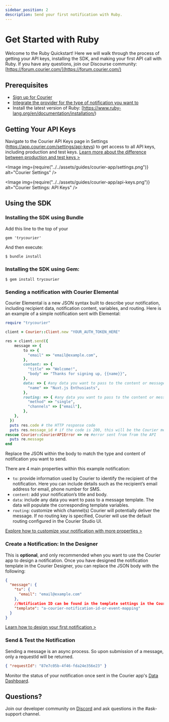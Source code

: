 ```yaml
---
sidebar_position: 2
description: Send your first notification with Ruby.
---
```



# Get Started with Ruby

Welcome to the Ruby Quickstart! Here we will walk through the process of getting your API keys, installing the SDK, and making your first API call with Ruby. If you have any questions, join our Discourse community: [https://forum.courier.com/](https://forum.courier.com/)

## Prerequisites

- [Sign up for Courier](https://app.courier.com/)
- [Integrate the provider for the type of notification you want to](https://youtu.be/nAbRLOMv96w)
- Install the latest version of Ruby: [https://www.ruby-lang.org/en/documentation/installation/)

## Getting Your API Keys

Navigate to the Courier API Keys page in Settings (https://app.courier.com/settings/api-keys) to get access to all API keys, including production and test keys. [Learn more about the difference between production and test keys >](https://forum.courier.com/t/the-difference-between-production-and-test-environments/115)

<Image img={require("../../assets/guides/courier-app/settings.png")} alt="Courier Settings" />

<Image
  img={require("../../assets/guides/courier-app/api-keys.png")}
  alt="Courier Settings: API Keys"
/>

## Using the SDK

### Installing the SDK using Bundle

Add this line to the top of  your 
```
gem 'trycourier'
```

And then execute:

```
$ bundle install
```

### Installing the SDK using Gem:

```
$ gem install trycourier
```

### Sending a notification with Courier Elemental

Courier Elemental is a new JSON syntax built to describe your notification, including recipient data, notification content, variables, and routing. Here is an example of a simple notification sent with Elemental:

```ruby
require "trycourier"

client = Courier::Client.new "YOUR_AUTH_TOKEN_HERE"

res = client.send({
    message => {
        to => {
          "email" => "email@example.com",
        },
        content: => {
          "title" => "Welcome!",
          "body" => "Thanks for signing up, {{name}}",
        },
        data: => { #any data you want to pass to the content or message template
          "name" => "Nuxt.js Enthusiasts",
        },
        routing: => { #any data you want to pass to the content or message template
          "method" => "single",
          "channels" => ["email"],
        },
    },
  })
  puts res.code # the HTTP response code
  puts res.message_id # if the code is 200, this will be the Courier message ID for this notification
rescue Courier::CourierAPIError => re #error sent from from the API
  puts re.message
end
```

Replace the JSON within the body to match the type and content of notification you want to send.

There are 4 main properties within this example notification:

- `to`: provide information used by Courier to identify the recipient of the notification. Here you can include details such as the recipient’s email address for email, phone number for SMS.
- `content`: add your notification’s title and body.
- `data`: include any data you want to pass to a message template. The data will populate the corresponding template variables.
- `routing`: customize which channel(s) Courier will potentially deliver the message. If no routing key is specified, Courier will use the default routing configured in the Courier Studio UI.

[Explore how to customize your notification with more properties >](../../../reference/send/message/)

### Create a Notification: In the Designer

This is **optional**, and only recommended when you want to use the Courier app to design a notification. Once you have designed the notification template in the Courier Designer, you can replace the JSON body with the following:

```json
{
  "message": {
    "to": {
      "email": "email@example.com"
    },
    //Notification ID can be found in the template settings in the Courier Designer
    "template": "a-courier-notification-id-or-event-mapping"
  }
}
```

[Learn how to design your first notification >](https://youtu.be/lvhRdNJMLbY)

### Send & Test the Notification

Sending a message is an async process. So upon submission of a message, only a requestId will be returned.

```json
{ "requestId": "87e7c05b-4f46-fda24e356e23" }
```

Monitor the status of your notification once sent in the Courier app's [Data Dashboard](https://app.courier.com/data/messages).

## Questions?

Join our developer community on [Discord](https://discord.com/invite/courier) and ask questions in the #ask-support channel.